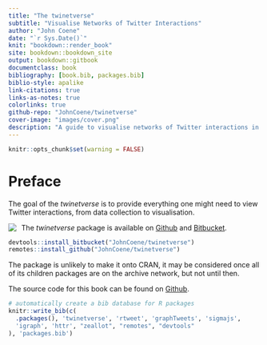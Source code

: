 ```yaml
--- 
title: "The twinetverse"
subtitle: "Visualise Networks of Twitter Interactions"
author: "John Coene"
date: "`r Sys.Date()`"
knit: "bookdown::render_book"
site: bookdown::bookdown_site
output: bookdown::gitbook
documentclass: book
bibliography: [book.bib, packages.bib]
biblio-style: apalike
link-citations: true
links-as-notes: true
colorlinks: true
github-repo: "JohnCoene/twinetverse"
cover-image: "images/cover.png"
description: "A guide to visualise networks of Twitter interactions in R using the twinetverse."
---
```


```r
knitr::opts_chunk$set(warning = FALSE)
```

# Preface

The goal of the _twinetverse_ is to provide everything one might need to view Twitter interactions, from data collection to visualisation.

<a>
<img src="images/cover.png" align="left" style="max-height:150px;margin-right:2%;"/>
</a>

The _twinetverse_ package is available on [Github](https://github.com/JohnCoene/twinetverse) and [Bitbucket](https://bitbucket.org/JohnCoene/twinetverse).

```r
devtools::install_bitbucket("JohnCoene/twinetverse")
remotes::install_github("JohnCoene/twinetverse")
```

The package is unlikely to make it onto CRAN, it may be considered once all of its children packages are on the archive network, but not until then.

The source code for this book can be found on [Github](http://github.com/JohnCoene/twinetbook).

```r
# automatically create a bib database for R packages
knitr::write_bib(c(
  .packages(), 'twinetverse', 'rtweet', 'graphTweets', 'sigmajs',
  'igraph', 'httr', "zeallot", "remotes", "devtools"
), 'packages.bib')
```
